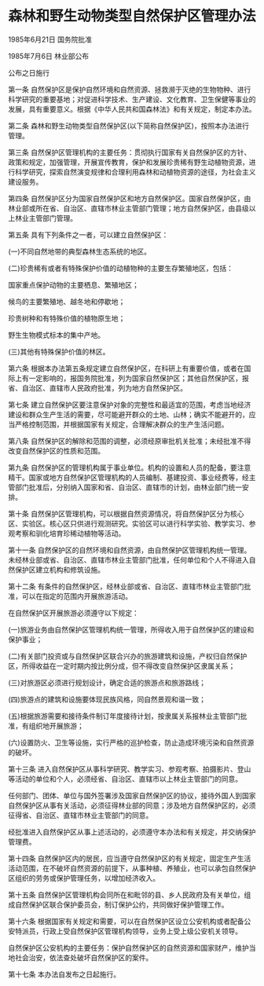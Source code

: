 # 森林和野生动物类型自然保护区管理办法

1985年6月21日 国务院批准

1985年7月6日 林业部公布

公布之日施行

  

第一条 自然保护区是保护自然环境和自然资源、拯救濒于灭绝的生物物种、进行科学研究的重要基地；对促进科学技术、生产建设、文化教育、卫生保健等事业的发展，具有重要意义。根据《中华人民共和国森林法》和有关规定，制定本办法。

第二条 森林和野生动物类型自然保护区(以下简称自然保护区)，按照本办法进行管理。

第三条 自然保护区管理机构的主要任务：贯彻执行国家有关自然保护区的方针、政策和规定，加强管理，开展宣传教育，保护和发展珍贵稀有野生动植物资源，进行科学研究，探索自然演变规律和合理利用森林和动植物资源的途径，为社会主义建设服务。

第四条 自然保护区分为国家自然保护区和地方自然保护区。国家自然保护区，由林业部或所在省、自治区、直辖市林业主管部门管理；地方自然保护区，由县级以上林业主管部门管理。

第五条 具有下列条件之一者，可以建立自然保护区：

(一)不同自然地带的典型森林生态系统的地区。

(二)珍贵稀有或者有特殊保护价值的动植物种的主要生存繁殖地区，包括：

国家重点保护动物的主要栖息、繁殖地区；

候鸟的主要繁殖地、越冬地和停歇地；

珍贵树种和有特殊价值的植物原生地；

野生生物模式标本的集中产地。

(三)其他有特殊保护价值的林区。

第六条 根据本办法第五条规定建立自然保护区，在科研上有重要价值，或者在国际上有一定影响的，报国务院批准，列为国家自然保护区；其他自然保护区，报省、自治区、直辖市人民政府批准，列为地方自然保护区。

第七条 建立自然保护区要注意保护对象的完整性和最适宜的范围，考虑当地经济建设和群众生产生活的需要，尽可能避开群众的土地、山林；确实不能避开的，应当严格控制范围，并根据国家有关规定，合理解决群众的生产生活问题。

第八条 自然保护区的解除和范围的调整，必须经原审批机关批准；未经批准不得改变自然保护区的性质和范围。

第九条 自然保护区的管理机构属于事业单位。机构的设置和人员的配备，要注意精干。国家或地方自然保护区管理机构的人员编制、基建投资、事业经费等，经主管部门批准后，分别纳入国家和省、自治区、直辖市的计划，由林业部门统一安排。

第十条 自然保护区管理机构，可以根据自然资源情况，将自然保护区分为核心区、实验区。核心区只供进行观测研究。实验区可以进行科学实验、教学实习、参观考察和驯化培育珍稀动植物等活动。

第十一条 自然保护区的自然环境和自然资源，由自然保护区管理机构统一管理。未经林业部或省、自治区、直辖市林业主管部门批准，任何单位和个人不得进入自然保护区建立机构和修筑设施。

第十二条 有条件的自然保护区，经林业部或省、自治区、直辖市林业主管部门批准，可以在指定的范围内开展旅游活动。

在自然保护区开展旅游必须遵守以下规定：

(一)旅游业务由自然保护区管理机构统一管理，所得收入用于自然保护区的建设和保护事业；

(二)有关部门投资或与自然保护区联合兴办的旅游建筑和设施，产权归自然保护区，所得收益在一定时期内按比例分成，但不得改变自然保护区隶属关系；

(三)对旅游区必须进行规划设计，确定合适的旅游点和旅游路线；

(四)旅游点的建筑和设施要体现民族风格，同自然景观和谐一致；

(五)根据旅游需要和接待条件制订年度接待计划，按隶属关系报林业主管部门批准，有组织地开展旅游；

(六)设置防火、卫生等设施，实行严格的巡护检查，防止造成环境污染和自然资源的破坏。

第十三条 进入自然保护区从事科学研究、教学实习、参观考察、拍摄影片、登山等活动的单位和个人，必须经省、自治区、直辖市以上林业主管部门的同意。

任何部门、团体、单位与国外签署涉及国家自然保护区的协议，接待外国人到国家自然保护区从事有关活动，必须征得林业部的同意；涉及地方自然保护区的，必须征得省、自治区、直辖市林业主管部门的同意。

经批准进入自然保护区从事上述活动的，必须遵守本办法和有关规定，并交纳保护管理费。

第十四条 自然保护区内的居民，应当遵守自然保护区的有关规定，固定生产生活活动范围，在不破坏自然资源的前提下，从事种植、养殖业，也可以承包自然保护区组织的劳务或保护管理任务，以增加经济收入。

第十五条 自然保护区管理机构会同所在和毗邻的县、乡人民政府及有关单位，组成自然保护区联合保护委员会，制订保护公约，共同做好保护管理工作。

第十六条 根据国家有关规定和需要，可以在自然保护区设立公安机构或者配备公安特派员，行政上受自然保护区管理机构领导，业务上受上级公安机关领导。

自然保护区公安机构的主要任务：保护自然保护区的自然资源和国家财产，维护当地社会治安，依法查处破坏自然保护区的案件。

第十七条 本办法自发布之日起施行。
